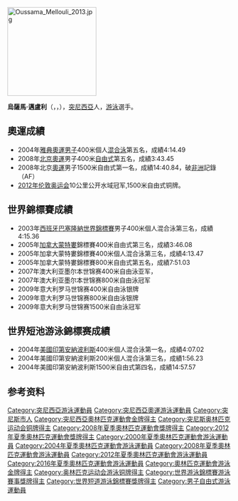[[File:Oussama_Mellouli_2013.jpg|200px]]
{{MedalTableTop}}
{{MedalCountry | {{TUN}} }}
{{MedalCompetition|奥林匹克运动会}}
{{MedalBronze|[[2012年夏季奥林匹克运动会|2012年倫敦]]|[[2012年夏季奥林匹克运动会游泳比赛|1500米自由泳]]}}
{{MedalGold|[[2012年夏季奥林匹克运动会|2012年倫敦]]|[[2012年夏季奧林匹克運動會男子10公里公開水域游泳比賽|10公里公開水域]]}}
{{MedalGold|[[2008年夏季奥林匹克运动会|2008年北京]]|[[2008年夏季奥林匹克运动会游泳比赛|1500米自由泳]]}}
{{MedalCompetition|[[世界游泳锦标赛|世界游泳锦标赛]]}}
{{MedalSilver| [[2009年世界游泳锦标赛|2009年罗马]] | 400米自由泳}}
{{MedalSilver|[[2009年世界游泳锦标赛游泳比赛|2009年罗马]]|[[2009年世界游泳锦标赛游泳比赛|800米自由泳]]}}
{{MedalBronze|[[2003年世界游泳锦标赛|2003年巴塞罗那]]|400米混合泳}}
{{MedalBronze|[[2005年世界游泳锦标赛|2005年蒙特利尔]]|400米自由泳}}
{{MedalBronze|[[2005年世界游泳锦标赛|2005年蒙特利尔]]|400米混合泳}}
{{MedalCompetition|[[世界短池游泳锦标赛|世界短池游泳锦标赛]]}}
{{MedalGold|[[2004年世界短池游泳锦标赛|2004年印第安纳波利斯]]|400米混合泳}}
{{MedalBronze|[[2004年世界短池游泳锦标赛|2004年印第安纳波利斯]]|200米混合泳}}
{{MedalCompetition|[[地中海运动会|地中海运动会]]}}
{{MedalGold | [[2005年地中海运动会|2005年阿尔梅里亚]] | 800米自由泳}}
{{MedalGold | [[2005年地中海运动会|2005年阿尔梅里亚]] | 200米混合泳}}
{{MedalGold | [[2005年地中海运动会|2005年阿尔梅里亚]] | 400米混合泳}}
{{MedalGold | [[2009年地中海运动会|2009年佩斯卡拉]] | 200米自由泳}}
{{MedalGold | [[2009年地中海运动会|2009年佩斯卡拉]] | 200米混合泳}}
{{MedalGold | [[2009年地中海运动会|2009年佩斯卡拉]] | 400米自由泳}}
{{MedalGold | [[2009年地中海运动会|2009年佩斯卡拉]] | 400米混合泳}}
{{MedalGold | [[2009年地中海运动会|2009年佩斯卡拉]] | 1500米自由泳}}
{{MedalBottom}}

'''烏薩馬·邁盧利'''（{{lang-ar|'''أسامة الملولي'''}}，{{lang|en|'''Oussama Mellouli'''}}，{{bd|1984年|2月16日|catIdx=M}}），[[突尼西亞|突尼西亞]]人，[[游泳|游泳]]選手。

== 奧運成績 ==
*2004年[[2004年夏季奥林匹克运动会|雅典奧運]][[男子|男子]]400米個人[[混合泳|混合泳]]第五名，成績4:14.49
*2008年[[2008年夏季奥林匹克运动会|北京奧運]]男子400米[[自由式|自由式]]第五名，成績3:43.45
*2008年北京[[奧運|奧運]]男子1500米自由式第一名，成績14:40.84，破[[非洲|非洲]]記錄（AF）
*[[2012年伦敦奥运会|2012年伦敦奥运会]]10公里公开水域冠军,1500米自由式铜牌。

== 世界錦標賽成績 ==
*2003年[[西班牙|西班牙]][[巴塞隆納|巴塞隆納]][[世界錦標賽|世界錦標賽]]男子400米個人混合泳第三名，成績4:15.36
*2005年[[加拿大|加拿大]][[蒙特婁|蒙特婁]]錦標賽400米自由式第三名，成績3:46.08
*2005年加拿大蒙特婁錦標賽400米個人混合泳第三名，成績4:13.47
*2005年加拿大蒙特婁錦標賽800米自由式第五名，成績7:51.03
*2007年澳大利亚墨尔本世锦赛400米自由泳亚军，
*2007年澳大利亚墨尔本世锦赛800米自由泳冠军
*2009年意大利罗马世锦赛400米自由泳银牌 
*2009年意大利罗马世锦赛800米自由泳银牌 
*2009年意大利罗马世锦赛1500米自由泳冠军

== 世界短池游泳錦標赛成績 ==
*2004年[[美國|美國]][[印第安納波利斯|印第安納波利斯]]400米個人混合泳第一名，成績4:07.02
*2004年美國印第安納波利斯200米個人混合泳第三名，成績1:56.23
*2004年美國印第安納波利斯1500米自由式第四名，成績14:57.57

== 参考资料 ==
{{reflist}}

{{奥林匹克运动会游泳比赛男子1500米自由泳冠军}}

{{Authority control}}
{{DEFAULTSORT:Mellouli, Oussama}}
[[Category:突尼西亞游泳運動員|Category:突尼西亞游泳運動員]]
[[Category:突尼西亞奧運游泳運動員|Category:突尼西亞奧運游泳運動員]]
[[Category:突尼斯市人|Category:突尼斯市人]]
[[Category:突尼西亞奧林匹克運動會金牌得主|Category:突尼西亞奧林匹克運動會金牌得主]]
[[Category:突尼斯奥林匹克运动会铜牌得主|Category:突尼斯奥林匹克运动会铜牌得主]]
[[Category:2008年夏季奧林匹克運動會獎牌得主|Category:2008年夏季奧林匹克運動會獎牌得主]]
[[Category:2012年夏季奧林匹克運動會獎牌得主|Category:2012年夏季奧林匹克運動會獎牌得主]]
[[Category:2000年夏季奧林匹克運動會游泳運動員|Category:2000年夏季奧林匹克運動會游泳運動員]]
[[Category:2004年夏季奧林匹克運動會游泳運動員|Category:2004年夏季奧林匹克運動會游泳運動員]]
[[Category:2008年夏季奧林匹克運動會游泳運動員|Category:2008年夏季奧林匹克運動會游泳運動員]]
[[Category:2012年夏季奧林匹克運動會游泳運動員|Category:2012年夏季奧林匹克運動會游泳運動員]]
[[Category:2016年夏季奧林匹克運動會游泳運動員|Category:2016年夏季奧林匹克運動會游泳運動員]]
[[Category:奧林匹克運動會游泳金牌得主|Category:奧林匹克運動會游泳金牌得主]]
[[Category:奥林匹克运动会游泳铜牌得主|Category:奥林匹克运动会游泳铜牌得主]]
[[Category:世界游泳錦標賽游泳賽事獎牌得主|Category:世界游泳錦標賽游泳賽事獎牌得主]]
[[Category:世界短道游泳錦標賽獎牌得主|Category:世界短道游泳錦標賽獎牌得主]]
[[Category:男子自由式游泳運動員|Category:男子自由式游泳運動員]]